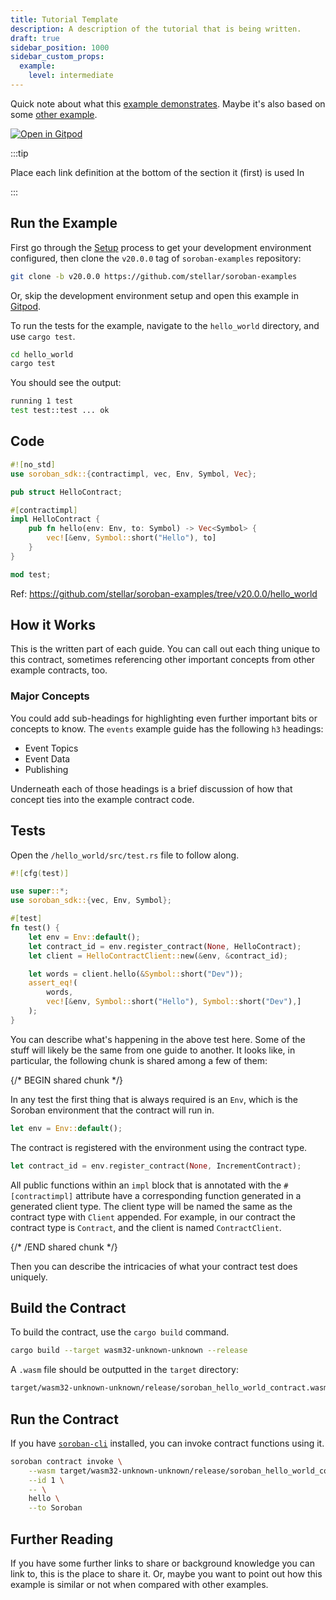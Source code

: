```yaml
---
title: Tutorial Template
description: A description of the tutorial that is being written.
draft: true
sidebar_position: 1000
sidebar_custom_props:
  example:
    level: intermediate
---
```


Quick note about what this [example demonstrates]. Maybe it's also based on some [other example].

[![Open in Gitpod](https://gitpod.io/button/open-in-gitpod.svg)][oigp]

:::tip

Place each link definition at the bottom of the section it (first) is used In

:::

[oigp]: https://gitpod.io/#https://github.com/stellar/soroban-examples/tree/v20.0.0
[example demonstrates]: https://github.com/stellar/soroban-examples/tree/v20.0.0/hello_world
[other example]: ../getting-started/

## Run the Example

First go through the [Setup] process to get your development environment configured, then clone the `v20.0.0` tag of `soroban-examples` repository:

```bash
git clone -b v20.0.0 https://github.com/stellar/soroban-examples
```

Or, skip the development environment setup and open this example in [Gitpod][oigp].

To run the tests for the example, navigate to the `hello_world` directory, and use `cargo test`.

```bash
cd hello_world
cargo test
```

You should see the output:

```bash
running 1 test
test test::test ... ok
```

[setup]: ../getting-started/setup.mdx

## Code

```rust title="hello_world/src/lib.rs"
#![no_std]
use soroban_sdk::{contractimpl, vec, Env, Symbol, Vec};

pub struct HelloContract;

#[contractimpl]
impl HelloContract {
    pub fn hello(env: Env, to: Symbol) -> Vec<Symbol> {
        vec![&env, Symbol::short("Hello"), to]
    }
}

mod test;
```

Ref: https://github.com/stellar/soroban-examples/tree/v20.0.0/hello_world

## How it Works

This is the written part of each guide. You can call out each thing unique to this contract, sometimes referencing other important concepts from other example contracts, too.

### Major Concepts

You could add sub-headings for highlighting even further important bits or concepts to know. The `events` example guide has the following `h3` headings:

- Event Topics
- Event Data
- Publishing

Underneath each of those headings is a brief discussion of how that concept ties into the example contract code.

## Tests

Open the `/hello_world/src/test.rs` file to follow along.

```rust title="hello_world/src/test.rs"
#![cfg(test)]

use super::*;
use soroban_sdk::{vec, Env, Symbol};

#[test]
fn test() {
    let env = Env::default();
    let contract_id = env.register_contract(None, HelloContract);
    let client = HelloContractClient::new(&env, &contract_id);

    let words = client.hello(&Symbol::short("Dev"));
    assert_eq!(
        words,
        vec![&env, Symbol::short("Hello"), Symbol::short("Dev"),]
    );
}
```

You can describe what's happening in the above test here. Some of the stuff will likely be the same from one guide to another. It looks like, in particular, the following chunk is shared among a few of them:

{/* BEGIN shared chunk */}

In any test the first thing that is always required is an `Env`, which is the Soroban environment that the contract will run in.

```rust
let env = Env::default();
```

The contract is registered with the environment using the contract type.

```rust
let contract_id = env.register_contract(None, IncrementContract);
```

All public functions within an `impl` block that is annotated with the `#[contractimpl]` attribute have a corresponding function generated in a generated client type. The client type will be named the same as the contract type with `Client` appended. For example, in our contract the contract type is `Contract`, and the client is named `ContractClient`.

{/* /END shared chunk */}

Then you can describe the intricacies of what your contract test does uniquely.

## Build the Contract

To build the contract, use the `cargo build` command.

```bash
cargo build --target wasm32-unknown-unknown --release
```

A `.wasm` file should be outputted in the `target` directory:

```bash
target/wasm32-unknown-unknown/release/soroban_hello_world_contract.wasm
```

## Run the Contract

If you have [`soroban-cli`] installed, you can invoke contract functions using it.

```bash
soroban contract invoke \
    --wasm target/wasm32-unknown-unknown/release/soroban_hello_world_contract.wasm \
    --id 1 \
    -- \
    hello \
    --to Soroban
```

[`soroban-cli`]: ../getting-started/setup.mdx#install-the-soroban-cli

## Further Reading

If you have some further links to share or background knowledge you can link to, this is the place to share it. Or, maybe you want to point out how this example is similar or not when compared with other examples.
